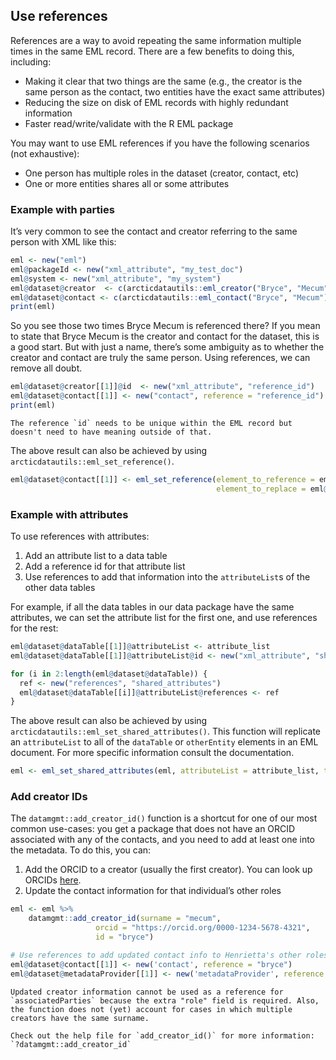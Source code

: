## Use references

References are a way to avoid repeating the same information multiple times in the same EML record. There are a few benefits to doing this, including:
    
-   Making it clear that two things are the same (e.g., the creator is the same person as the contact, two entities have the exact same attributes)
-   Reducing the size on disk of EML records with highly redundant information
-   Faster read/write/validate with the R EML package

You may want to use EML references if you have the following scenarios (not exhaustive):
    
-   One person has multiple roles in the dataset (creator, contact, etc)
-   One or more entities shares all or some attributes

### Example with parties

It's very common to see the contact and creator referring to the same person with XML like this:
    
``` r
eml <- new("eml")
eml@packageId <- new("xml_attribute", "my_test_doc")
eml@system <- new("xml_attribute", "my_system")
eml@dataset@creator  <- c(arcticdatautils::eml_creator("Bryce", "Mecum"))
eml@dataset@contact <- c(arcticdatautils::eml_contact("Bryce", "Mecum"))
print(eml)
```

So you see those two times Bryce Mecum is referenced there? If you mean to state that Bryce Mecum is the creator and contact for the dataset, this is a good start. But with just a name, there's some ambiguity as to whether the creator and contact are truly the same person. Using references, we can remove all doubt.

``` r
eml@dataset@creator[[1]]@id  <- new("xml_attribute", "reference_id")
eml@dataset@contact[[1]] <- new("contact", reference = "reference_id")
print(eml)
```

```block
The reference `id` needs to be unique within the EML record but doesn't need to have meaning outside of that.
```

The above result can also be achieved by using `arcticdatautils::eml_set_reference()`. 

```r
eml@dataset@contact[[1]] <- eml_set_reference(element_to_reference = eml@dataset@creator[[1]],
                                              element_to_replace = eml@dataset@contact[[1]])
```

### Example with attributes

To use references with attributes:

1. Add an attribute list to a data table
2. Add a reference id for that attribute list
3. Use references to add that information into the `attributeList`s of the other data tables

For example, if all the data tables in our data package have the same attributes, we can set the attribute list for the first one, and use references for the rest:

``` r
eml@dataset@dataTable[[1]]@attributeList <- attribute_list
eml@dataset@dataTable[[1]]@attributeList@id <- new("xml_attribute", "shared_attributes")

for (i in 2:length(eml@dataset@dataTable)) {
  ref <- new("references", "shared_attributes")
  eml@dataset@dataTable[[i]]@attributeList@references <- ref
}
```

The above result can also be achieved by using `arcticdatautils::eml_set_shared_attributes()`. This function will replicate an `attributeList` to all of the `dataTable` or `otherEntity` elements in an EML document. For more specific information consult the documentation. 

```r
eml <- eml_set_shared_attributes(eml, attributeList = attribute_list, type = 'dataTable')
```

### Add creator IDs

The `datamgmt::add_creator_id()` function is a shortcut for one of our most common use-cases: you get a package that does not have an ORCID associated with any of the contacts, and you need to add at least one into the metadata. To do this, you can:

1. Add the ORCID to a creator (usually the first creator). You can look up ORCIDs [here](https://orcid.org/orcid-search/search). 
2. Update the contact information for that individual's other roles

```r
eml <- eml %>%
    datamgmt::add_creator_id(surname = "mecum",
                   orcid = "https://orcid.org/0000-1234-5678-4321",
                   id = "bryce")

# Use references to add updated contact info to Henrietta's other roles
eml@dataset@contact[[1]] <- new('contact', reference = "bryce")
eml@dataset@metadataProvider[[1]] <- new('metadataProvider', reference = "bryce")
```

```block
Updated creator information cannot be used as a reference for `associatedParties` because the extra "role" field is required. Also, the function does not (yet) account for cases in which multiple creators have the same surname.

Check out the help file for `add_creator_id()` for more information: 
`?datamgmt::add_creator_id`
```

